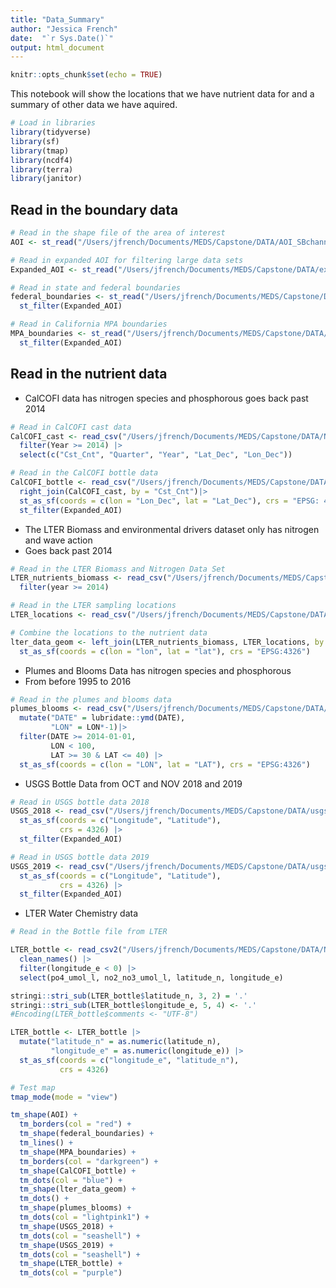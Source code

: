 ```yaml
---
title: "Data_Summary"
author: "Jessica French"
date:  "`r Sys.Date()`"
output: html_document
---
```


```r
knitr::opts_chunk$set(echo = TRUE)
```

This notebook will show the locations that we have nutrient data for and a summary of other data we have aquired.

```r
# Load in libraries
library(tidyverse)
library(sf)
library(tmap)
library(ncdf4)
library(terra)
library(janitor)
```

## Read in the boundary data

```r
# Read in the shape file of the area of interest
AOI <- st_read("/Users/jfrench/Documents/MEDS/Capstone/DATA/AOI_SBchannel_shp/AOI_SBchannel.shp")

# Read in expanded AOI for filtering large data sets
Expanded_AOI <- st_read("/Users/jfrench/Documents/MEDS/Capstone/DATA/expanded_AOI/Expaned_AOI_SBchannel.shp")
```

```r
# Read in state and federal boundaries
federal_boundaries <- st_read("/Users/jfrench/Documents/MEDS/Capstone/DATA/maritime_boundaries/federal_boundaries/USMaritimeLimitsNBoundaries.shp") |> 
  st_filter(Expanded_AOI)

# Read in California MPA boundaries
MPA_boundaries <- st_read("/Users/jfrench/Documents/MEDS/Capstone/DATA/MPAs/mpa_ca_4326 (1)/mpa_ca_4326Polygon.shp")|> 
  st_filter(Expanded_AOI)
```

## Read in the nutrient data

-   CalCOFI data has nitrogen species and phosphorous goes back past 2014

```r
# Read in CalCOFI cast data
CalCOFI_cast <- read_csv("/Users/jfrench/Documents/MEDS/Capstone/DATA/Nutrients/CalCOFI_Database_194903-202001_csv_22Sep2021/194903-202001_Cast.csv") |> 
  filter(Year >= 2014) |> 
  select(c("Cst_Cnt", "Quarter", "Year", "Lat_Dec", "Lon_Dec")) 

# Read in the CalCOFI bottle data
CalCOFI_bottle <- read_csv("/Users/jfrench/Documents/MEDS/Capstone/DATA/Nutrients/CalCOFI_Database_194903-202001_csv_22Sep2021/194903-202001_Bottle.csv", locale=locale(encoding="latin1")) |> 
  right_join(CalCOFI_cast, by = "Cst_Cnt")|> 
  st_as_sf(coords = c(lon = "Lon_Dec", lat = "Lat_Dec"), crs = "EPSG: 4326") |> 
  st_filter(Expanded_AOI)
```

-   The LTER Biomass and environmental drivers dataset only has nitrogen and wave action
-   Goes back past 2014

```r
# Read in the LTER Biomass and Nitrogen Data Set
LTER_nutrients_biomass <- read_csv("/Users/jfrench/Documents/MEDS/Capstone/DATA/Nutrients/Nitrate_LTER/kelp_no3_waves_quarterly_long (1).csv")|> 
  filter(year >= 2014)

# Read in the LTER sampling locations
LTER_locations <- read_csv("/Users/jfrench/Documents/MEDS/Capstone/DATA/Nutrients/Nitrate_LTER/locations (1).csv")

# Combine the locations to the nutrient data
lter_data_geom <- left_join(LTER_nutrients_biomass, LTER_locations, by = "site_id") |> 
  st_as_sf(coords = c(lon = "lon", lat = "lat"), crs = "EPSG:4326")
```

-   Plumes and Blooms Data has nitrogen species and phosphorous
-   From before 1995 to 2016

```r
# Read in the plumes and blooms data
plumes_blooms <- read_csv("/Users/jfrench/Documents/MEDS/Capstone/DATA/Nutrients/plumes_blooms/Plumes_and_Blooms_bottle_file_data.csv", na = c('-999.00000', '-999', ""))|>
  mutate("DATE" = lubridate::ymd(DATE),
         "LON" = LON*-1)|>
  filter(DATE >= 2014-01-01,
         LON < 100,
         LAT >= 30 & LAT <= 40) |>
  st_as_sf(coords = c(lon = "LON", lat = "LAT"), crs = "EPSG:4326")
```

-   USGS Bottle Data from OCT and NOV 2018 and 2019

```r
# Read in USGS bottle data 2018
USGS_2018 <- read_csv("/Users/jfrench/Documents/MEDS/Capstone/DATA/usgs_bottle_fall/SH-18-12_BTL_CTD_data_v3.0.csv") |> 
  st_as_sf(coords = c("Longitude", "Latitude"),
           crs = 4326) |> 
  st_filter(Expanded_AOI)

# Read in USGS bottle data 2019
USGS_2019 <- read_csv("/Users/jfrench/Documents/MEDS/Capstone/DATA/usgs_bottle_fall/RL-19-05_BTL_CTD_data v2.0.csv") |> 
  st_as_sf(coords = c("Longitude", "Latitude"),
           crs = 4326) |> 
  st_filter(Expanded_AOI)

```

-   LTER Water Chemistry data

```r
# Read in the Bottle file from LTER

LTER_bottle <- read_csv2("/Users/jfrench/Documents/MEDS/Capstone/DATA/Nutrients/LTER_bottle/LTER_monthly_bottledata_20220930.txt") |> 
  clean_names() |> 
  filter(longitude_e < 0) |> 
  select(po4_umol_l, no2_no3_umol_l, latitude_n, longitude_e)

stringi::stri_sub(LTER_bottle$latitude_n, 3, 2) = '.' 
stringi::stri_sub(LTER_bottle$longitude_e, 5, 4) <- '.'
#Encoding(LTER_bottle$comments <- "UTF-8")

LTER_bottle <- LTER_bottle |> 
  mutate("latitude_n" = as.numeric(latitude_n),
         "longitude_e" = as.numeric(longitude_e)) |> 
  st_as_sf(coords = c("longitude_e", "latitude_n"), 
           crs = 4326) 
```

```r
# Test map
tmap_mode(mode = "view")

tm_shape(AOI) +
  tm_borders(col = "red") +
  tm_shape(federal_boundaries) +
  tm_lines() +
  tm_shape(MPA_boundaries) +
  tm_borders(col = "darkgreen") +
  tm_shape(CalCOFI_bottle) +
  tm_dots(col = "blue") +
  tm_shape(lter_data_geom) + 
  tm_dots() +
  tm_shape(plumes_blooms) +
  tm_dots(col = "lightpink1") +
  tm_shape(USGS_2018) +
  tm_dots(col = "seashell") +
  tm_shape(USGS_2019) +
  tm_dots(col = "seashell") +
  tm_shape(LTER_bottle) +
  tm_dots(col = "purple")
```
